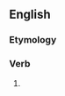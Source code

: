 ==English==

===Etymology===
{{suffix|infer|eth|lang=en}}

===Verb===
{{head|en|verb form}}

# {{en-archaic third-person singular of|infer}}